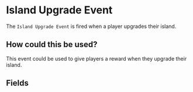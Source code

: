 
# Island Upgrade Event

The `Island Upgrade Event` is fired when a player upgrades their island.

## How could this be used?

This event could be used to give players a reward when they upgrade their island.

## Fields

<EventsField />
